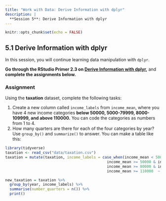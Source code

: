 ```yaml
---
title: "Work with Data: Derive Information with dplyr"
description: |
  **Session 5**: Derive Information with dplyr
---
```


```r
knitr::opts_chunk$set(echo = FALSE)
```

## 5.1 Derive Information with dplyr

In this session, you will continue learning data manipulation with `dplyr`.

**Go through the RStudio Primer 2.3 on [Derive Information with dplyr](https://rstudio.cloud/learn/primers/2.3),** and **complete the assignments below.**

### Assignment
 
Using the **taxation** dataset, complete the following tasks:

  1. Create a new column called `income_labels` from `income_mean`, where you have 4 new income categories **below 50000, 5000-79999, 8000-109999, and above 110000.** You can code the categories as numbers from 1 to 4. 
  2. How many quarters are there for each of the four categories by year? Use `group_by()` and `summarize()` to answer. You can make a table like this:
```r
library(tidyverse)
taxation <- read_csv("data/taxation.csv")
taxation = mutate(taxation, income_labels = case_when(income_mean < 50000 ~ "1",
                                              income_mean >= 50000 & income_mean < 80000 ~ "2",
                                              income_mean >= 80000 & income_mean < 110000 ~ "3",
                                              income_mean >= 110000  ~ "4"))
```
``` r
new_taxation = taxation %>% 
  group_by(year, income_labels) %>%
  summarise(number_quarters = n()) %>%
  print()
```
